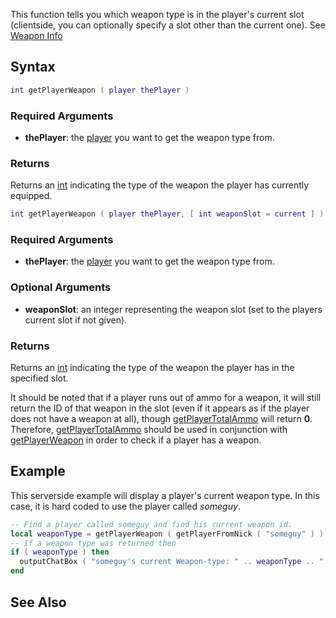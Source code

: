 
{{Server client function}}
{{Deprecated|getPedWeapon}}

This function tells you which weapon type is in the player's current slot (clientside, you can optionally specify a slot other than the current one). See [[/weapon.md|Weapon Info]]

==Syntax==
<section name="Server" class="server" show="true">
<syntaxhighlight lang="lua">
int getPlayerWeapon ( player thePlayer )
</syntaxhighlight>

===Required Arguments===
*'''thePlayer''': the [[/player.md|player]] you want to get the weapon type from.

===Returns===
Returns an [[/int.md|int]] indicating the type of the weapon the player has currently equipped.
</section>

<section name="Client" class="client" show="true">
<syntaxhighlight lang="lua">
int getPlayerWeapon ( player thePlayer, [ int weaponSlot = current ] )
</syntaxhighlight>

===Required Arguments===
*'''thePlayer''': the [[/player.md|player]] you want to get the weapon type from.

===Optional Arguments===
*'''weaponSlot''': an integer representing the weapon slot (set to the players current slot if not given).

===Returns===
Returns an [[/int.md|int]] indicating the type of the weapon the player has in the specified slot.  

It should be noted that if a player runs out of ammo for a weapon, it will still return the ID of that weapon in the slot (even if it appears as if the player does not have a weapon at all), though [[/getPlayerTotalAmmo.md|getPlayerTotalAmmo]] will return '''0'''.  Therefore, [[/getPlayerTotalAmmo.md|getPlayerTotalAmmo]] should be used in conjunction with [[/getPlayerWeapon.md|getPlayerWeapon]] in order to check if a player has a weapon.
</section>

==Example==
<section name="Example" class="server" show="true">
This serverside example will display a player's current weapon type. In this case, it is hard coded to use the player called ''someguy''.
<syntaxhighlight lang="lua">
-- Find a player called someguy and find his current weapon id.
local weaponType = getPlayerWeapon ( getPlayerFromNick ( "someguy" ) )
-- If a weapon type was returned then
if ( weaponType ) then
  outputChatBox ( "someguy's current Weapon-type: " .. weaponType .. "." ) -- Display the weapon type in the chat box
end
</syntaxhighlight>
</section>

==See Also==
{{Player functions}}